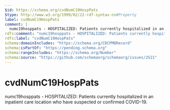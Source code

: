```yaml
---
$id: https://schema.org/cvdNumC19HospPats
$type: http://www.w3.org/1999/02/22-rdf-syntax-ns#Property
label: cvdNumC19HospPats
comment: |
  numc19hosppats - HOSPITALIZED: Patients currently hospitalized in an inpatient care location who have suspected or confirmed COVID-19.
rdfs:comment: "numc19hosppats - HOSPITALIZED: Patients currently hospitalized in an inpatient care location who have suspected or confirmed COVID-19."
rdfs:label: "cvdNumC19HospPats"
schema:domainIncludes: "https://schema.org/CDCPMDRecord"
schema:isPartOf: "https://pending.schema.org"
schema:rangeIncludes: "https://schema.org/Number"
schema:source: "https://github.com/schemaorg/schemaorg/issues/2521"
---
```


# cvdNumC19HospPats

numc19hosppats - HOSPITALIZED: Patients currently hospitalized in an inpatient care location who have suspected or confirmed COVID-19.

